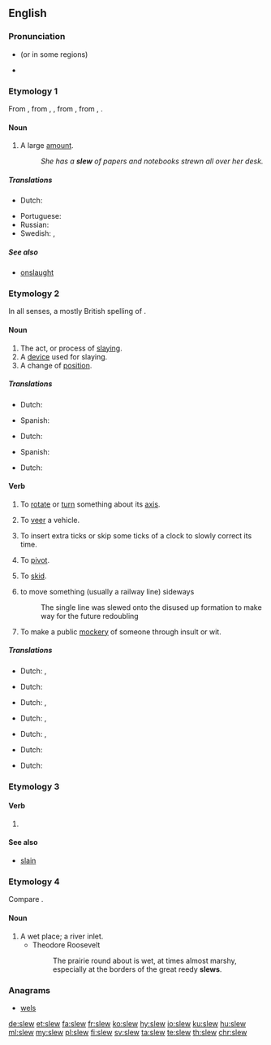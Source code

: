 ==English==

===Pronunciation===
* {{IPA|/sluː/|lang=en}} (or {{IPA|/sljuː/|lang=en}} in some regions)
* {{rhymes|uː|lang=en}}

===Etymology 1===
From {{etyl|ga|en}} {{m|ga|slua||crowd}}, from {{etyl|sga|en}} {{m|sga|slúag}}, {{m|sga|slóg}}, from {{etyl|cel-pro|en}} {{m|cel-pro|*slowgos||troop, army}}, from {{etyl|ine-pro|en}} {{m|ine-pro|*slowgʰos}}, {{m|ine-pro|*slowgos||entourage}}.

====Noun====
{{en-noun}}

# {{label|en|US}} A large [[amount]].
#: ''She has a '''slew''' of papers and notebooks strewn all over her desk.''

=====Translations=====
{{trans-top|a large amount}}
* Dutch: {{t|nl|een groot aantal}}
{{trans-mid}}
* Portuguese: {{t+|pt|amontoado|m}}
* Russian: {{t+|ru|ма́сса|f}}
* Swedish: {{t+|sv|massa|c}}, {{t+|sv|mängd|c}}
{{trans-bottom}}

=====See also=====
* [[onslaught]]

===Etymology 2===
In all senses, a mostly British spelling of {{m|en|slue}}.

====Noun====
{{en-noun}}

# The act, or process of [[slaying]].
# A [[device]] used for slaying.
# A change of [[position]].

=====Translations=====
{{trans-top|the act, or process of slaying}}
* Dutch: {{t|nl|slachtpartij}}
{{trans-mid}}
* Spanish: {{t+|es|asesinato|m}}
{{trans-bottom}}

{{trans-top|device used for slaying}}
* Dutch: {{t+|nl|moordwapen}}
{{trans-mid}}
* Spanish: {{t+|es|arma|f}}
{{trans-bottom}}

{{trans-top|change of position}}
* Dutch: {{t+|nl|ommekeer}}
{{trans-mid}}
{{trans-bottom}}

====Verb====
{{en-verb}}

# {{label|en|transitive|nautical}} To [[rotate]] or [[turn]] something about its [[axis]].
# {{label|en|transitive}} To [[veer]] a vehicle.
# {{label|en|transitive}} To insert extra ticks or skip some ticks of a clock to slowly correct its time.
# {{label|en|intransitive}} To [[pivot]].
# {{label|en|intransitive}} To [[skid]].
# {{label|en|transitive|rail transport}} to move something (usually a railway line) sideways
#: The single line was slewed onto the disused up formation to make way for the future redoubling
# {{label|en|transitive|British|slang}} To make a public [[mockery]] of someone through insult or wit.

=====Translations=====
{{trans-top|to rotate or turn something about its axis}}
* Dutch: {{t+|nl|omkeren}}, {{t+|nl|draaien}}
{{trans-mid}}
{{trans-bottom}}

{{trans-top|to veer a vehicle}}
* Dutch: {{t+|nl|zwenken}}
{{trans-mid}}
{{trans-bottom}}

{{trans-top|To insert extra ticks or skip some ticks of a clock to slowly correct its time}}
* Dutch: {{t+|nl|instellen}}, {{t+|nl|regelen}}
{{trans-mid}}
{{trans-bottom}}

{{trans-top|to pivot}}
* Dutch: {{t+|nl|omwentelen}}, {{t+|nl|draaien}}
{{trans-mid}}
{{trans-bottom}}

{{trans-top|to skid}}
* Dutch: {{t+|nl|schuiven}}, {{t+|nl|slippen}}
{{trans-mid}}
{{trans-bottom}}

{{trans-top|to move something (usually a railway line) sideways}}
* Dutch: {{t+|nl|verschuiven}}
{{trans-mid}}
{{trans-bottom}}

{{trans-top|to make a public mockery of someone through insult or wit}}
* Dutch: {{t|nl|iemand te kakken zetten}}
{{trans-mid}}
{{trans-bottom}}

===Etymology 3===

====Verb====
{{head|en|verb form}}

# {{en-simple past of|slay}}

====See also====
* [[slain]]

===Etymology 4===
Compare {{m|en|slough}}.

====Noun====
{{en-noun}}

# A wet place; a river inlet.
#* Theodore Roosevelt
#*: The prairie round about is wet, at times almost marshy, especially at the borders of the great reedy '''slews'''.

===Anagrams===
* [[wels#English|wels]]

[[de:slew]]
[[et:slew]]
[[fa:slew]]
[[fr:slew]]
[[ko:slew]]
[[hy:slew]]
[[io:slew]]
[[ku:slew]]
[[hu:slew]]
[[ml:slew]]
[[my:slew]]
[[pl:slew]]
[[fi:slew]]
[[sv:slew]]
[[ta:slew]]
[[te:slew]]
[[th:slew]]
[[chr:slew]]